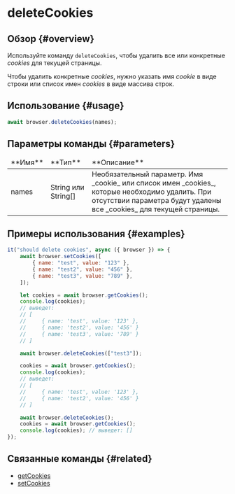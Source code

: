 # deleteCookies

## Обзор {#overview}

Используйте команду `deleteCookies`, чтобы удалить все или конкретные _cookies_ для текущей страницы.

Чтобы удалить конкретные _cookies_, нужно указать имя _cookie_ в виде строки или список имен _cookies_ в виде массива строк.

## Использование {#usage}

```javascript
await browser.deleteCookies(names);
```

## Параметры команды {#parameters}

<table>
<thead>
<tr><td>**Имя**</td><td>**Тип**</td><td>**Описание**</td></tr>
</thead>
<tbody>
<tr><td>names</td><td>String или String[]</td><td>Необязательный параметр. Имя _cookie_ или список имен _cookies_, которые необходимо удалить. При отсутствии параметра будут удалены все _cookies_ для текущей страницы.</td></tr>

</tbody>
</table>

## Примеры использования {#examples}

```javascript
it("should delete cookies", async ({ browser }) => {
    await browser.setCookies([
        { name: "test", value: "123" },
        { name: "test2", value: "456" },
        { name: "test3", value: "789" },
    ]);

    let cookies = await browser.getCookies();
    console.log(cookies);
    // выведет:
    // [
    //     { name: 'test', value: '123' },
    //     { name: 'test2', value: '456' }
    //     { name: 'test3', value: '789' }
    // ]

    await browser.deleteCookies(["test3"]);

    cookies = await browser.getCookies();
    console.log(cookies);
    // выведет:
    // [
    //     { name: 'test', value: '123' },
    //     { name: 'test2', value: '456' }
    // ]

    await browser.deleteCookies();
    cookies = await browser.getCookies();
    console.log(cookies); // выведет: []
});
```

## Связанные команды {#related}

-   [getCookies](../getCookies)
-   [setCookies](../setCookies)
